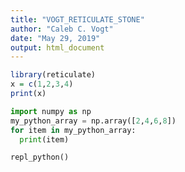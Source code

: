 ```yaml
---
title: "VOGT_RETICULATE_STONE"
author: "Caleb C. Vogt"
date: "May 29, 2019"
output: html_document
---
```



```r
library(reticulate)
x = c(1,2,3,4)
print(x)

```

```python
import numpy as np
my_python_array = np.array([2,4,6,8])
for item in my_python_array:
  print(item)

```

```python

repl_python()
```
